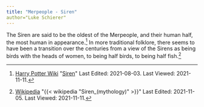 ```yaml
---
title: "Merpeople - Siren"
author="Luke Schierer"
---
```


The Siren are said to be the oldest of the Merpeople, and their human half, the
most human in appearance.[^211111-11] In more traditional folklore, there seems
to have been a transition over the centuries from a view of the Sirens as being
birds with the heads of women, to being half birds, to being half
fish.[^211111-12]

[^211111-12]: [Wikipedia](https://en.wikipedia.org/wiki/)
    "{{< wikipedia "Siren_(mythology)" >}}" 
    Last Edited: 2021-11-05. Last Viewed: 2021-11-11.

[^211111-11]: [Harry Potter Wiki](https://harrypotter.fandom.com/wiki)
    "[Siren](https://harrypotter.fandom.com/wiki/Siren)"
    Last Edited: 2021-08-03. Last Viewed: 2021-11-11.

